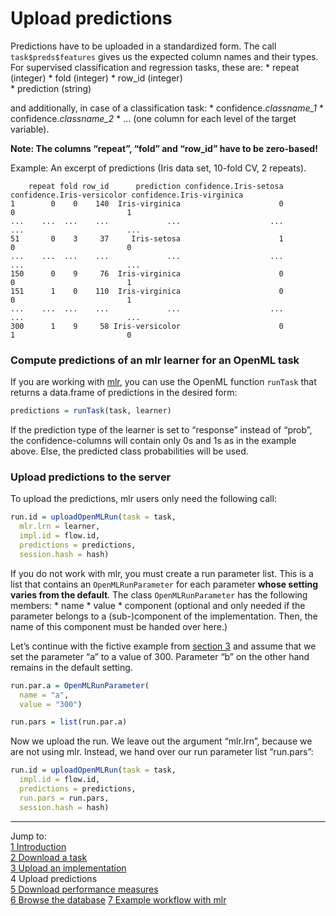 Upload predictions
==================

Predictions have to be uploaded in a standardized form. The call `task$preds$features` gives us the expected column names and their types. For supervised classification and regression tasks, these
are:
* repeat (integer)
* fold (integer)
* row_id (integer)   
* prediction (string)

and additionally, in case of a classification task:
* confidence.*classname_1* 
* confidence.*classname_2* 
* ... (one column for each level of the target variable).

**Note: The columns "repeat", "fold" and "row_id" have to be zero-based!** 

Example: An excerpt of predictions (Iris data set, 10-fold CV, 2 repeats).

        repeat fold row_id      prediction confidence.Iris-setosa confidence.Iris-versicolor confidence.Iris-virginica  
    1        0    0    140  Iris-virginica                      0                          0                         1  
    ...    ...  ...    ...             ...                    ...                        ...                       ...  
    51       0    3     37     Iris-setosa                      1                          0                         0  
    ...    ...  ...    ...             ...                    ...                        ...                       ...  
    150      0    9     76  Iris-virginica                      0                          0                         1  
    151      1    0    110  Iris-virginica                      0                          0                         1  
    ...    ...  ...    ...             ...                    ...                        ...                       ...  
    300      1    9     58 Iris-versicolor                      0                          1                         0  

### Compute predictions of an mlr learner for an OpenML task
If you are working with [mlr](https://github.com/berndbischl/mlr), you can use the OpenML function `runTask` that returns a data.frame of predictions in the desired form:

```r
predictions = runTask(task, learner)
```  

If the prediction type of the learner is set to "response" instead of "prob", the confidence-columns
will contain only 0s and 1s as in the example above. Else, the predicted class probabilities will be
used.

### Upload predictions to the server
To upload the predictions, mlr users only need the following call:
```r
run.id = uploadOpenMLRun(task = task, 
  mlr.lrn = learner, 
  impl.id = flow.id, 
  predictions = predictions, 
  session.hash = hash)
```

If you do not work with mlr, you must create a run parameter list. This is a list that contains an `OpenMLRunParameter` for each parameter **whose setting varies from the default**. The class
`OpenMLRunParameter` has the following members: 
* name
* value 
* component (optional and only needed if the parameter belongs to a (sub-)component of the
implementation. Then, the name of this component must be handed over here.)

Let's continue with the fictive example from [section 3](3-Upload-an-implementation.md) and assume
that we set the parameter "a" to a value of 300. Parameter "b" on the other hand remains in the
default setting. 
```r
run.par.a = OpenMLRunParameter(
  name = "a", 
  value = "300")  

run.pars = list(run.par.a)
```

Now we upload the run. We leave out the argument "mlr.lrn", because we are not using mlr. Instead,
we hand over our run parameter list "run.pars":
```r
run.id = uploadOpenMLRun(task = task, 
  impl.id = flow.id, 
  predictions = predictions,
  run.pars = run.pars,
  session.hash = hash)
```

----------------------------------------------------------------------------------------------------
Jump to:    
[1 Introduction](1-Introduction.md)    
[2 Download a task](2-Download-a-task.md)  
[3 Upload an implementation](3-Upload-an-implementation.md)  
4 Upload predictions  
[5 Download performance measures](5-Download-performance-measures.md)  
[6 Browse the database](6-Browse-the-database.md)
[7 Example workflow with mlr](7-Example-workflow-with-mlr.md)